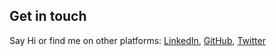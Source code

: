 ## Get in touch

Say Hi or find me on other platforms: [LinkedIn](https://www.linkedin.com/in/kennyjean19/), [GitHub](https://github.com/K-Tech19), [Twitter](https://twitter.com/k_Tech19)


